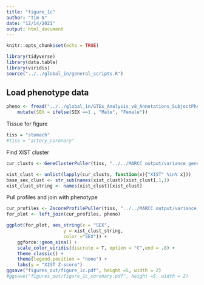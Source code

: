```yaml
---
title: "figure_1c"
author: "Tim N"
date: "12/14/2021"
output: html_document
---
```


```r
knitr::opts_chunk$set(echo = TRUE)
```

```r
library(tidyverse)
library(data.table)
library(viridis)
source("../../global_in/general_scripts.R")
```

## Load phenotype data
```r
pheno <- fread("../../global_in/GTEx_Analysis_v8_Annotations_SubjectPhenotypesDS.txt") %>%
    mutate(SEX = ifelse(SEX ==1 , "Male", "Female"))
```



Tissue for figure
```r
tiss = "stomach"
#tiss = "artery_coronary"
```

Find XIST cluster 
```r
cur_clusts <- GeneClusterPuller(tiss, "../../MARCC output/variance_genes_kendall/")[[1]]

xist_clust <- unlist(lapply(cur_clusts, function(x){"XIST" %in% x}))
base_sex_clust <- str_sub(names(xist_clust)[xist_clust],1,1)
xist_clust_string <- names(xist_clust)[xist_clust]
```

Pull profiles and join with phenotype
```r
cur_profiles <- ZscoreProfilePuller(tiss, "../../MARCC output/variance_profiles_kendall/")[[1]]
for_plot <- left_join(cur_profiles, pheno)
```


```r
ggplot(for_plot, aes_string(x = "SEX",
                     y = xist_clust_string,
                     color ="SEX")) +
    ggforce::geom_sina() +
    scale_color_viridis(discrete = T, option = "C",end = .8) +
    theme_classic() +
    theme(legend.position = "none") +
    labs(y = "XIST Z-score")
ggsave("figures_out/figure_1c.pdf", height =5, width = 2)
#ggsave("figures_out/figure_1c_coronary.pdf", height =5, width = 2)
```

